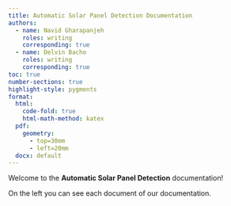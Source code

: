 ```yaml
---
title: Automatic Solar Panel Detection Documentation
authors:
  - name: Navid Gharapanjeh
    roles: writing
    corresponding: true
  - name: Delvin Bacho
    roles: writing
    corresponding: true
toc: true
number-sections: true
highlight-style: pygments
format: 
  html: 
    code-fold: true
    html-math-method: katex
  pdf: 
    geometry: 
      - top=30mm
      - left=20mm
  docx: default
---
```


Welcome to the **Automatic Solar Panel Detection** documentation!

On the left you can see each document of our documentation.

